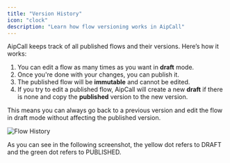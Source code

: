 ```yaml
---
title: "Version History"
icon: "clock"
description: "Learn how flow versioning works in AipCall"
---
```


AipCall keeps track of all published flows and their versions. Here’s how it works:

1. You can edit a flow as many times as you want in **draft** mode.
2. Once you're done with your changes, you can publish it.
3. The published flow will be **immutable** and cannot be edited.
4. If you try to edit a published flow, AipCall will create a new **draft** if there is none and copy the **published** version to the new version.

This means you can always go back to a previous version and edit the flow in draft mode without affecting the published version.

![Flow History](/resources/flow-history.png)

As you can see in the following screenshot, the yellow dot refers to DRAFT and the green dot refers to PUBLISHED.
